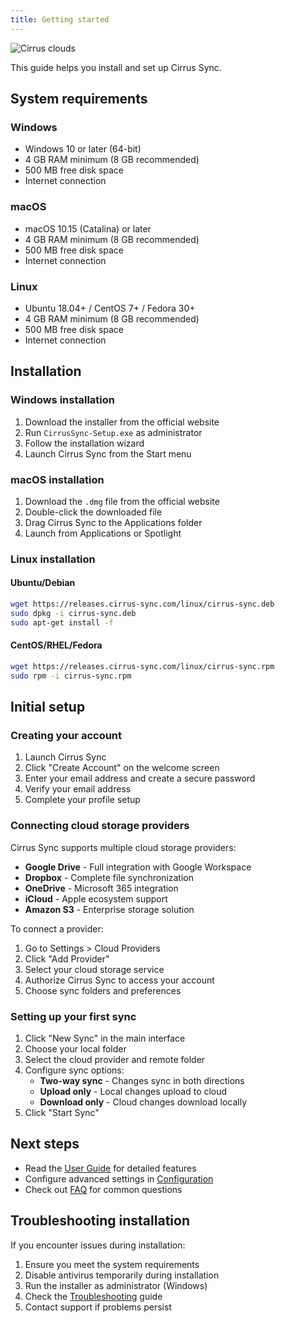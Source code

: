```yaml
---
title: Getting started
---
```


![Cirrus clouds](/images/cirrus-clouds.png)

This guide helps you install and set up Cirrus Sync.


## System requirements

### Windows
- Windows 10 or later (64-bit)
- 4 GB RAM minimum (8 GB recommended)
- 500 MB free disk space
- Internet connection

### macOS
- macOS 10.15 (Catalina) or later
- 4 GB RAM minimum (8 GB recommended)
- 500 MB free disk space
- Internet connection

### Linux
- Ubuntu 18.04+ / CentOS 7+ / Fedora 30+
- 4 GB RAM minimum (8 GB recommended)
- 500 MB free disk space
- Internet connection

## Installation

### Windows installation

1. Download the installer from the official website
2. Run `CirrusSync-Setup.exe` as administrator
3. Follow the installation wizard
4. Launch Cirrus Sync from the Start menu

### macOS installation

1. Download the `.dmg` file from the official website
2. Double-click the downloaded file
3. Drag Cirrus Sync to the Applications folder
4. Launch from Applications or Spotlight

### Linux installation

#### Ubuntu/Debian
```bash
wget https://releases.cirrus-sync.com/linux/cirrus-sync.deb
sudo dpkg -i cirrus-sync.deb
sudo apt-get install -f
```

#### CentOS/RHEL/Fedora
```bash
wget https://releases.cirrus-sync.com/linux/cirrus-sync.rpm
sudo rpm -i cirrus-sync.rpm
```

## Initial setup

### Creating your account

1. Launch Cirrus Sync
2. Click "Create Account" on the welcome screen
3. Enter your email address and create a secure password
4. Verify your email address
5. Complete your profile setup

### Connecting cloud storage providers

Cirrus Sync supports multiple cloud storage providers:

- **Google Drive** - Full integration with Google Workspace
- **Dropbox** - Complete file synchronization
- **OneDrive** - Microsoft 365 integration
- **iCloud** - Apple ecosystem support
- **Amazon S3** - Enterprise storage solution

To connect a provider:

1. Go to Settings > Cloud Providers
2. Click "Add Provider"
3. Select your cloud storage service
4. Authorize Cirrus Sync to access your account
5. Choose sync folders and preferences

### Setting up your first sync

1. Click "New Sync" in the main interface
2. Choose your local folder
3. Select the cloud provider and remote folder
4. Configure sync options:
   - **Two-way sync** - Changes sync in both directions
   - **Upload only** - Local changes upload to cloud
   - **Download only** - Cloud changes download locally
5. Click "Start Sync"

## Next steps

- Read the [User Guide](user-guide.md) for detailed features
- Configure advanced settings in [Configuration](configuration.md)
- Check out [FAQ](faq.md) for common questions

## Troubleshooting installation

If you encounter issues during installation:

1. Ensure you meet the system requirements
2. Disable antivirus temporarily during installation
3. Run the installer as administrator (Windows)
4. Check the [Troubleshooting](troubleshooting.md) guide
5. Contact support if problems persist
